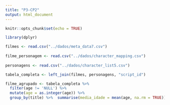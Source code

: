 ```yaml
---
title: "P3-CP2"
output: html_document
---
```


```r
knitr::opts_chunk$set(echo = TRUE)
```

```r
library(dplyr)
```


```r
filmes <- read.csv("../dados/meta_data7.csv")
  
filme_personagem <- read.csv("../dados/character_mapping.csv")
  
personagens <- read.csv("../dados/character_list5.csv")

tabela_completa <- left_join(filmes, personagens, "script_id")
```

```r
filme_agrupado <- tabela_completa %>% 
  filter(age != 'NULL') %>%
  mutate(age = as.integer(age)) %>% 
  group_by(title) %>%  summarise(media_idade = mean(age, na.rm = TRUE))
```

